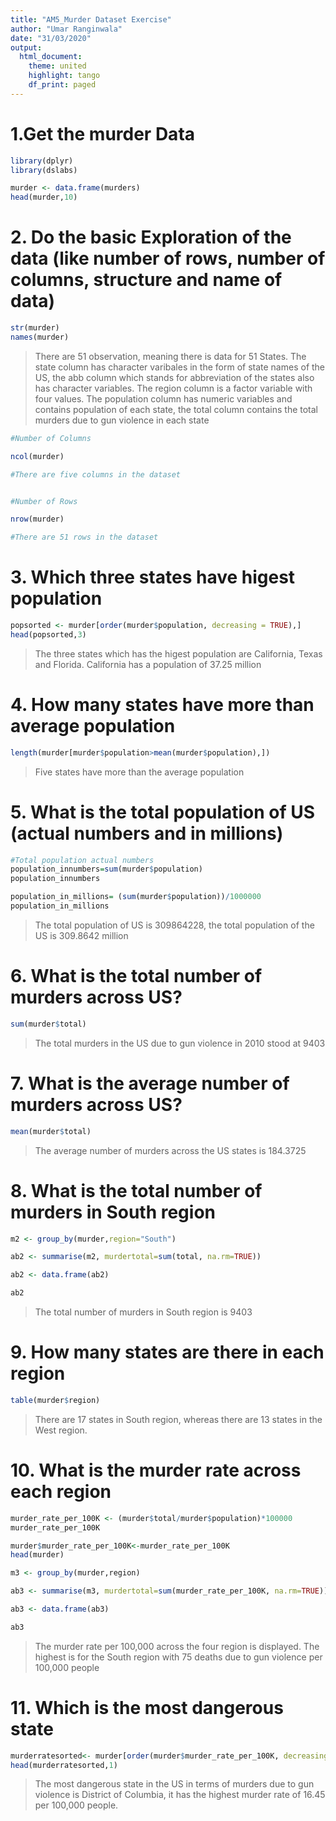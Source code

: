 ```yaml
---
title: "AM5_Murder Dataset Exercise"
author: "Umar Ranginwala"
date: "31/03/2020"
output:
  html_document:
    theme: united
    highlight: tango
    df_print: paged
---
```


# 1.Get the murder Data
```r
library(dplyr)
library(dslabs)

murder <- data.frame(murders)
head(murder,10)


```
# 2. Do the basic Exploration of the data (like number of rows, number of columns, structure and name of data)

```r
str(murder)
names(murder)
```
> There are 51 observation, meaning there is data for 51 States. The state column has character varibales in the form of state names of the US, the abb column which stands for abbreviation of the states also has character variables. The region column is a factor variable with four values. The population column has numeric variables and contains population of each state, the total column contains the total murders due to gun violence in each state

```r
#Number of Columns

ncol(murder)

#There are five columns in the dataset


#Number of Rows

nrow(murder)

#There are 51 rows in the dataset

```

# 3. Which three states have higest population 
```r

popsorted <- murder[order(murder$population, decreasing = TRUE),]
head(popsorted,3)

```
> The three states which has the higest population are California, Texas and Florida. California has a population of 37.25 million

# 4. How many states have more than average population 
```r
length(murder[murder$population>mean(murder$population),])
```
> Five states have more than the average population

# 5. What is the total population of US (actual numbers and in millions)
```r

#Total population actual numbers
population_innumbers=sum(murder$population)
population_innumbers

population_in_millions= (sum(murder$population))/1000000
population_in_millions

```
> The total population of US is 309864228, the total population of the US is 309.8642 million

# 6. What is the total number of murders across US?
```r
sum(murder$total)
```
> The total murders in the US due to gun violence in 2010 stood at 9403

# 7. What is the average number of murders across US?
```r
mean(murder$total)
```
> The average number of murders across the US states is 184.3725


# 8. What is the total number of murders in South region 
```r

m2 <- group_by(murder,region="South")

ab2 <- summarise(m2, murdertotal=sum(total, na.rm=TRUE))

ab2 <- data.frame(ab2)

ab2

```
> The total number of murders in South region is 9403

# 9. How many states are there in each region
```r

table(murder$region)

```
> There are 17 states in South region, whereas there are 13 states in the West region. 

# 10. What is the murder rate across each region
```r

murder_rate_per_100K <- (murder$total/murder$population)*100000
murder_rate_per_100K

murder$murder_rate_per_100K<-murder_rate_per_100K
head(murder)

m3 <- group_by(murder,region)

ab3 <- summarise(m3, murdertotal=sum(murder_rate_per_100K, na.rm=TRUE))

ab3 <- data.frame(ab3)

ab3


```
> The murder rate per 100,000 across the four region is displayed. The highest is for the South region with 75 deaths due to gun violence per 100,000 people

# 11. Which is the most dangerous state
```r

murderratesorted<- murder[order(murder$murder_rate_per_100K, decreasing = TRUE),]
head(murderratesorted,1)

```
> The most dangerous state in the US in terms of murders due to gun violence is District of Columbia, it has the highest murder rate of 16.45 per 100,000 people. 



